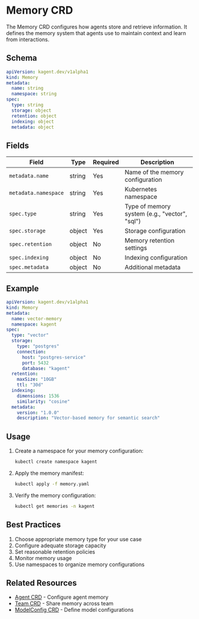 # Memory CRD

The Memory CRD configures how agents store and retrieve information. It defines the memory system that agents use to maintain context and learn from interactions.

## Schema

```yaml
apiVersion: kagent.dev/v1alpha1
kind: Memory
metadata:
  name: string
  namespace: string
spec:
  type: string
  storage: object
  retention: object
  indexing: object
  metadata: object
```

## Fields

| Field | Type | Required | Description |
|-------|------|----------|-------------|
| `metadata.name` | string | Yes | Name of the memory configuration |
| `metadata.namespace` | string | Yes | Kubernetes namespace |
| `spec.type` | string | Yes | Type of memory system (e.g., "vector", "sql") |
| `spec.storage` | object | Yes | Storage configuration |
| `spec.retention` | object | No | Memory retention settings |
| `spec.indexing` | object | No | Indexing configuration |
| `spec.metadata` | object | No | Additional metadata |

## Example

```yaml
apiVersion: kagent.dev/v1alpha1
kind: Memory
metadata:
  name: vector-memory
  namespace: kagent
spec:
  type: "vector"
  storage:
    type: "postgres"
    connection:
      host: "postgres-service"
      port: 5432
      database: "kagent"
  retention:
    maxSize: "10GB"
    ttl: "30d"
  indexing:
    dimensions: 1536
    similarity: "cosine"
  metadata:
    version: "1.0.0"
    description: "Vector-based memory for semantic search"
```

## Usage

1. Create a namespace for your memory configuration:
   ```bash
   kubectl create namespace kagent
   ```

2. Apply the memory manifest:
   ```bash
   kubectl apply -f memory.yaml
   ```

3. Verify the memory configuration:
   ```bash
   kubectl get memories -n kagent
   ```

## Best Practices

1. Choose appropriate memory type for your use case
2. Configure adequate storage capacity
3. Set reasonable retention policies
4. Monitor memory usage
5. Use namespaces to organize memory configurations

## Related Resources

- [Agent CRD](./agent) - Configure agent memory
- [Team CRD](./team) - Share memory across team
- [ModelConfig CRD](./model-config) - Define model configurations 